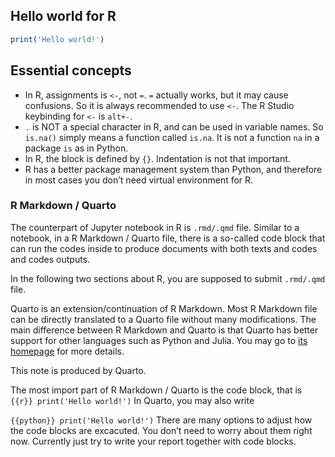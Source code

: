 
## Hello world for R



```r
print('Hello world!')
```


## Essential concepts

- In R, assignments is ` <- `, not `=`. `=` actually works, but it may cause confusions. So it is always recommended to use ` <- `. The R Studio keybinding for ` <- ` is `alt+-`.
- `.` is NOT a special character in R, and can be used in variable names. So `is.na()` simply means a function called `is.na`. It is not a function `na` in a package `is` as in Python.
- In R, the block is defined by `{}`. Indentation is not that important.
- R has a better package management system than Python, and therefore in most cases you don't need virtual environment for R.


### R Markdown / Quarto
The counterpart of Jupyter notebook in R is `.rmd/.qmd` file. Similar to a notebook, in a R Markdown / Quarto file, there is a so-called code block that can run the codes inside to produce documents with both texts and codes and codes outputs.

In the following two sections about R, you are supposed to submit `.rmd/.qmd` file.

::: {.callout-note}
Quarto is an extension/continuation of R Markdown. Most R Markdown file can be directly translated to a Quarto file without many modifications. The main difference between R Markdown and Quarto is that Quarto has better support for other languages such as Python and Julia. You may go to [its homepage](https://quarto.org/) for more details. 

This note is produced by Quarto.
:::

The most import part of R Markdown / Quarto is the code block, that is 
```{{r}}
print('Hello world!')
```
In Quarto, you may also write

```{{python}}
print('Hello world!')
```
There are many options to adjust how the code blocks are excacuted. You don't need to worry about them right now. Currently just try to write your report together with code blocks.


